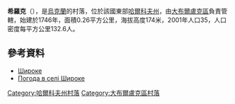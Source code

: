{{coord|50|15|47|N|37|32|8|E|scale:100000_region:UA|display=title}}

'''希羅克'''（{{lang-uk|Широке}}），是[[烏克蘭|烏克蘭]]的村落，位於該國東部[[哈爾科夫州|哈爾科夫州]]，由[[大布爾盧克區|大布爾盧克區]]負責管轄，始建於1746年，面積0.26平方公里，海拔高度174米，2001年人口35，人口密度每平方公里132.6人。

==參考資料==
* [http://gska2.rada.gov.ua/pls/z7502/A005?rdat1=09.01.2009&rf7571=32699 Широке]{{dead link|date=2018年2月 |bot=InternetArchiveBot |fix-attempted=yes }}
* [http://weather.in.ua/ua/har'kovskaja/28984 Погода в селі Широке] {{Wayback|url=http://weather.in.ua/ua/har'kovskaja/28984 |date=20201126092515 }}

{{DEFAULTSORT:Широке}}
[[Category:哈爾科夫州村落|Category:哈爾科夫州村落]]
[[Category:大布爾盧克區村落|Category:大布爾盧克區村落]]


{{Kharkiv-geo-stub}}